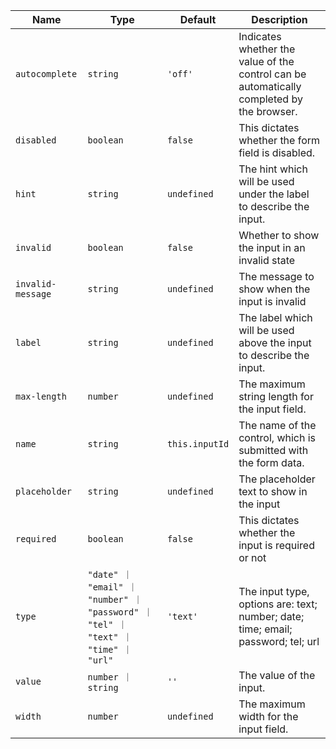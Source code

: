 
  | Name | Type | Default | Description |
| --- | --- | --- | --- |
| `autocomplete` | `string` | `'off'` | Indicates whether the value of the control can be automatically completed by the browser. |
| `disabled` | `boolean` | `false` | This dictates whether the form field is disabled. |
| `hint` | `string` | `undefined` | The hint which will be used under the label to describe the input. |
| `invalid` | `boolean` | `false` | Whether to show the input in an invalid state |
| `invalid-message` | `string` | `undefined` | The message to show when the input is invalid |
| `label` | `string` | `undefined` | The label which will be used above the input to describe the input. |
| `max-length` | `number` | `undefined` | The maximum string length for the input field. |
| `name` | `string` | `this.inputId` | The name of the control, which is submitted with the form data. |
| `placeholder` | `string` | `undefined` | The placeholder text to show in the input |
| `required` | `boolean` | `false` | This dictates whether the input is required or not |
| `type` | `"date" ｜ "email" ｜ "number" ｜ "password" ｜ "tel" ｜ "text" ｜ "time" ｜ "url"` | `'text'` | The input type, options are: text; number; date; time; email; password; tel; url |
| `value` | `number ｜ string` | `''` | The value of the input. |
| `width` | `number` | `undefined` | The maximum width for the input field. |

